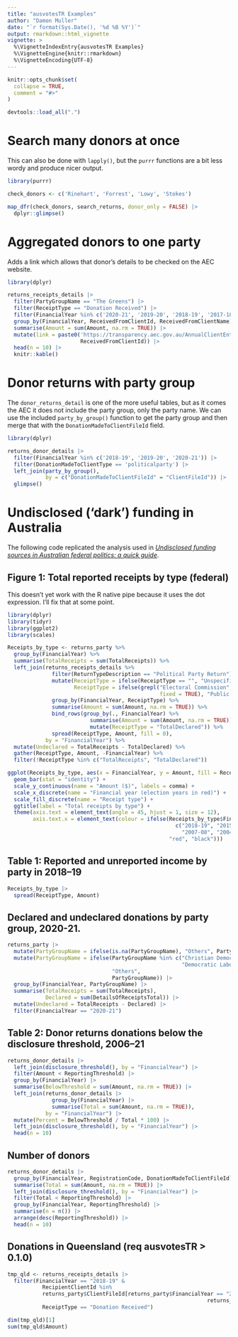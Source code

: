 ```yaml
---
title: "ausvotesTR Examples"
author: "Damon Muller"
date: "`r format(Sys.Date(), '%d %B %Y')`"
output: rmarkdown::html_vignette
vignette: >
  %\VignetteIndexEntry{ausvotesTR Examples}
  %\VignetteEngine{knitr::rmarkdown}
  %\VignetteEncoding{UTF-8}
---
```


```r
knitr::opts_chunk$set(
  collapse = TRUE,
  comment = "#>"
)

devtools::load_all(".")
```

# Search many donors at once

This can also be done with `lapply()`, but the `purrr` functions are a bit
less wordy and produce nicer output. 

```r
library(purrr)

check_donors <- c('Rinehart', 'Forrest', 'Lowy', 'Stokes')

map_dfr(check_donors, search_returns, donor_only = FALSE) |> 
  dplyr::glimpse()
```

# Aggregated donors to one party

Adds a link which allows that donor's details to be checked on the AEC website.

```r
library(dplyr)

returns_receipts_details |> 
  filter(PartyGroupName == "The Greens") |>  
  filter(ReceiptType == "Donation Received") |> 
  filter(FinancialYear %in% c('2020-21', '2019-20', '2018-19', '2017-18')) |> 
  group_by(FinancialYear, ReceivedFromClientId, ReceivedFromClientName) |> 
  summarise(Amount = sum(Amount, na.rm = TRUE)) |> 
  mutate(link = paste0('https://transparency.aec.gov.au/AnnualClientEntity/EntityDetail?clientFileId=',
                       ReceivedFromClientId)) |> 
  head(n = 10) |> 
  knitr::kable()
```

# Donor returns with party group

The `donor_returns_detail` is one of the more useful tables, but as it comes 
the AEC it does not include the party group, only the party name. We can use 
the included `party_by_group()` function to get the party group and then merge
that with the `DonationMadeToClientFileId` field.

```r
library(dplyr)

returns_donor_details |> 
  filter(FinancialYear %in% c('2018-19', '2019-20', '2020-21')) |> 
  filter(DonationMadeToClientType == 'politicalparty') |> 
  left_join(party_by_group(), 
            by = c("DonationMadeToClientFileId" = "ClientFileId")) |> 
  glimpse()
```


# Undisclosed ('dark') funding in Australia

The following code replicated the analysis used in [_Undisclosed funding sources in Australian federal politics: a quick guide_](https://parlinfo.aph.gov.au/parlInfo/download/library/prspub/7248350/upload_binary/7248350.pdf;fileType=application/pdf).

## Figure 1: Total reported receipts by type (federal)

This doesn't yet work with the R native pipe because it uses the dot expression. I'll fix that at some point.

```r
library(dplyr)
library(tidyr)
library(ggplot2)
library(scales)

Receipts_by_type <- returns_party %>%
  group_by(FinancialYear) %>% 
  summarise(TotalReceipts = sum(TotalReceipts)) %>% 
  left_join(returns_receipts_details %>% 
              filter(ReturnTypeDescription == "Political Party Return") %>% 
              mutate(ReceiptType = ifelse(ReceiptType == "", "Unspecified", ReceiptType),
                     ReceiptType = ifelse(grepl("Electoral Commission", ReceivedFromClientName, 
                                                fixed = TRUE), "Public Funding", ReceiptType)) %>% 
              group_by(FinancialYear, ReceiptType) %>% 
              summarise(Amount = sum(Amount, na.rm = TRUE)) %>% 
              bind_rows(group_by(., FinancialYear) %>% 
                          summarise(Amount = sum(Amount, na.rm = TRUE)) %>% 
                          mutate(ReceiptType = "TotalDeclared")) %>%
              spread(ReceiptType, Amount, fill = 0),
            by = "FinancialYear") %>%
  mutate(Undeclared = TotalReceipts - TotalDeclared) %>% 
  gather(ReceiptType, Amount, -FinancialYear) %>%
  filter(!ReceiptType %in% c("TotalReceipts", "TotalDeclared"))

ggplot(Receipts_by_type, aes(x = FinancialYear, y = Amount, fill = ReceiptType)) +
  geom_bar(stat = "identity") + 
  scale_y_continuous(name = "Amount ($)", labels = comma) +
  scale_x_discrete(name = "Financial year (election years in red)") +
  scale_fill_discrete(name = "Receipt type") +
  ggtitle(label = "Total receipts by type") +
  theme(axis.text = element_text(angle = 45, hjust = 1, size = 12),
        axis.text.x = element_text(colour = ifelse(Receipts_by_type$FinancialYear %in% 
                                                     c("2018-19", "2015-16", "2013-14", "2010-11", 
                                                       "2007-08", "2004-05", "2001-02", "1998-99"), 
                                                   "red", "black")))

```

## Table 1: Reported and unreported income by party in 2018–19

```r
Receipts_by_type |>  
  spread(ReceiptType, Amount) 
```


## Declared and undeclared donations by party group, 2020-21.

```r
returns_party |> 
  mutate(PartyGroupName = ifelse(is.na(PartyGroupName), "Others", PartyGroupName)) |> 
  mutate(PartyGroupName = ifelse(PartyGroupName %in% c("Christian Democratic Party (Fred Nile Group)", 
                                                       "Democratic Labor Party"), 
                                 "Others", 
                                 PartyGroupName)) |> 
  group_by(FinancialYear, PartyGroupName) |> 
  summarise(TotalReceipts = sum(TotalReceipts),
            Declared = sum(DetailsOfReceiptsTotal)) |> 
  mutate(Undeclared = TotalReceipts - Declared) |> 
  filter(FinancialYear == "2020-21")
```

## Table 2: Donor returns donations below the disclosure threshold, 2006–21

```r
returns_donor_details |> 
  left_join(disclosure_threshold(), by = "FinancialYear") |> 
  filter(Amount < ReportingThreshold) |> 
  group_by(FinancialYear) |> 
  summarise(BelowThreshold = sum(Amount, na.rm = TRUE)) |> 
  left_join(returns_donor_details |> 
              group_by(FinancialYear) |> 
              summarise(Total = sum(Amount, na.rm = TRUE)),
            by = "FinancialYear") |> 
  mutate(Percent = BelowThreshold / Total * 100) |> 
  left_join(disclosure_threshold(), by = "FinancialYear") |> 
  head(n = 10)
```

## Number of donors 

```r
returns_donor_details |> 
  group_by(FinancialYear, RegistrationCode, DonationMadeToClientFileId) |> 
  summarise(Total = sum(Amount, na.rm = TRUE)) |> 
  left_join(disclosure_threshold(), by = "FinancialYear") |>
  filter(Total < ReportingThreshold) |> 
  group_by(FinancialYear, ReportingThreshold) |> 
  summarise(n = n()) |> 
  arrange(desc(ReportingThreshold)) |> 
  head(n = 10)
```

## Donations in Queensland (req ausvotesTR > 0.1.0)

```r
tmp_qld <- returns_receipts_details |> 
  filter(FinancialYear == "2018-19" & 
           RecipientClientId %in% 
           returns_party$ClientFileId[returns_party$FinancialYear == "2020-21" &
                                                               returns_party$State == "QLD"] & 
           ReceiptType == "Donation Received")

dim(tmp_qld)[1]
sum(tmp_qld$Amount)

```



